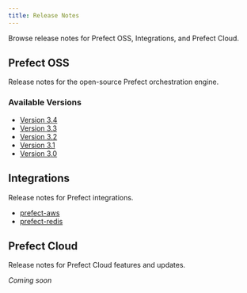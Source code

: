 ```yaml
---
title: Release Notes
---
```


Browse release notes for Prefect OSS, Integrations, and Prefect Cloud.

## Prefect OSS

Release notes for the open-source Prefect orchestration engine.

### Available Versions

- [Version 3.4](/v3/release-notes/oss/version-3-4)
- [Version 3.3](/v3/release-notes/oss/version-3-3)
- [Version 3.2](/v3/release-notes/oss/version-3-2)
- [Version 3.1](/v3/release-notes/oss/version-3-1)
- [Version 3.0](/v3/release-notes/oss/version-3-0)


## Integrations

Release notes for Prefect integrations.

- [prefect-aws](/v3/release-notes/integrations/prefect-aws)
- [prefect-redis](/v3/release-notes/integrations/prefect-redis)


## Prefect Cloud

Release notes for Prefect Cloud features and updates.

*Coming soon*
